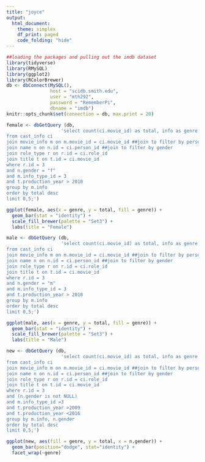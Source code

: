 ```yaml
---
title: "joyce"
output:
  html_document:
    theme: simplex
    df_print: paged
    code_folding: "hide"
---
```

```r
##loading the packages and pulling out the imdb dataset
library(tidyverse)
library(RMySQL)
library(ggplot2)
library(RColorBrewer)
db <- dbConnect(MySQL(), 
                host = "scidb.smith.edu", 
                user = "mth292", 
                password = "RememberPi", 
                dbname = "imdb")
knitr::opts_chunk$set(connection = db, max.print = 20)
```


```r
female <- dbGetQuery (db,
                    'select count(ci.movie_id) as total, info as genre, production_year
from cast_info ci
join movie_info m on m.movie_id = ci.movie_id ##join to filter by person_role_id
join name n on n.id = ci.person_id ##join to filter by gender
join role_type r on r.id = ci.role_id
join title t on t.id = ci.movie_id
where r.id = 3
and n.gender = "f"
and m.info_type_id = 3
and t.production_year > 2010
group by m.info
order by total desc
limit 0,5;')
```

```r
ggplot(female, aes(x = genre, y = total, fill = genre)) +
  geom_bar(stat = "identity") +
  scale_fill_brewer(palette = "Set3") +
  labs(title = "Female")
```

```r
male <- dbGetQuery (db,
                    'select count(ci.movie_id) as total, info as genre, production_year
from cast_info ci
join movie_info m on m.movie_id = ci.movie_id ##join to filter by person_role_id
join name n on n.id = ci.person_id ##join to filter by gender
join role_type r on r.id = ci.role_id
join title t on t.id = ci.movie_id
where r.id = 3
and n.gender = "m"
and m.info_type_id = 3
and t.production_year > 2010
group by m.info
order by total desc
limit 0,5;')
```

```r
ggplot(male, aes(x = genre, y = total, fill = genre)) +
  geom_bar(stat = "identity") +
  scale_fill_brewer(palette = "Set3") +
  labs(title = "Male")
```

```r
new <- dbGetQuery (db,
                    'select count(ci.movie_id) as total, info as genre, n.gender
from cast_info ci
join movie_info m on m.movie_id = ci.movie_id ##join to filter by person_role_id
join name n on n.id = ci.person_id ##join to filter by gender
join role_type r on r.id = ci.role_id
join title t on t.id = ci.movie_id
where r.id = 3
and (n.gender is not NULL)
and m.info_type_id =3
and t.production_year >2009
and t.production_year <2016
group by m.info, n.gender
order by total desc
limit 0,5;')
```

```r
ggplot(new, aes(fill = genre, y = total, x = n.gender)) + 
  geom_bar(position="dodge", stat="identity") +
  facet_wrap(~genre)
```
